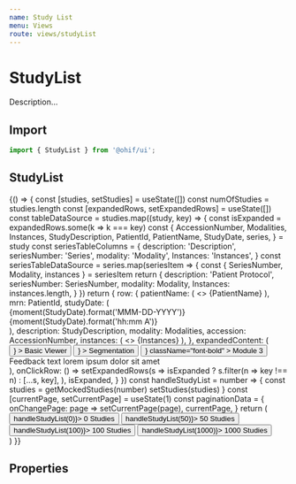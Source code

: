 ```yaml
---
name: Study List
menu: Views
route: views/studyList
---
```



# StudyList

Description...

## Import

```javascript
import { StudyList } from '@ohif/ui';
```

## StudyList

<Playground>
  {() => {
    const [studies, setStudies] = useState([])
    const numOfStudies = studies.length
    const [expandedRows, setExpandedRows] = useState([])
    const tableDataSource = studies.map((study, key) => {
      const isExpanded = expandedRows.some(k => k === key)
      const {
        AccessionNumber,
        Modalities,
        Instances,
        StudyDescription,
        PatientId,
        PatientName,
        StudyDate,
        series,
      } = study
      const seriesTableColumns = {
        description: 'Description',
        seriesNumber: 'Series',
        modality: 'Modality',
        Instances: 'Instances',
      }
      const seriesTableDataSource = series.map(seriesItem => {
        const { SeriesNumber, Modality, instances } = seriesItem
        return {
          description: 'Patient Protocol',
          seriesNumber: SeriesNumber,
          modality: Modality,
          Instances: instances.length,
        }
      })
      return {
        row: {
          patientName: (
            <>
              <Icon
                name={isExpanded ? 'chevron-down' : 'chevron-right'}
                className="mr-4"
              />
              {PatientName}
            </>
          ),
          mrn: PatientId,
          studyDate: (
            <div>
              <span className="mr-4">
                {moment(StudyDate).format('MMM-DD-YYYY')}
              </span>
              <span>{moment(StudyDate).format('hh:mm A')}</span>
            </div>
          ),
          description: StudyDescription,
          modality: Modalities,
          accession: AccessionNumber,
          instances: (
            <>
              <Icon
                name="series-active"
                className={classnames('inline-flex mr-2', {
                  'text-custom-blueBright': isExpanded,
                  'text-custom-violetPale': !isExpanded,
                })}
              />
              {Instances}
            </>
          ),
        },
        expandedContent: (
          <StudyListExpandedRow
            seriesTableColumns={seriesTableColumns}
            seriesTableDataSource={seriesTableDataSource}
          >
            <Button
              rounded="full"
              variant="contained"
              className="mr-4 font-bold"
              endIcon={
                <Icon name="launch-arrow" style={{ color: '#21a7c6' }} />
              }
            >
              Basic Viewer
            </Button>
            <Button
              rounded="full"
              variant="contained"
              className="mr-4 font-bold"
              endIcon={
                <Icon name="launch-arrow" style={{ color: '#21a7c6' }} />
              }
            >
              Segmentation
            </Button>
            <Button
              rounded="full"
              variant="outlined"
              endIcon={<Icon name="launch-info" />}
              className="font-bold"
            >
              Module 3
            </Button>
            <div className="ml-5 text-lg text-custom-grayBright inline-flex items-center">
              <Icon
                name="notificationwarning-diamond"
                className="mr-2 w-5 h-5"
              />
              Feedback text lorem ipsum dolor sit amet
            </div>
          </StudyListExpandedRow>
        ),
        onClickRow: () =>
          setExpandedRows(s =>
            isExpanded ? s.filter(n => key !== n) : [...s, key],
          ),
        isExpanded,
      }
    })
    const handleStudyList = number => {
      const studies = getMockedStudies(number)
      setStudies(studies)
    }
    const [currentPage, setCurrentPage] = useState(1)
    const paginationData = {
      onChangePage: page => setCurrentPage(page),
      currentPage,
    }
    return (
      <div>
        <div className="bg-white p-4">
          <Button className="mr-2" onClick={() => handleStudyList(0)}>
            0 Studies
          </Button>
          <Button className="mr-2" onClick={() => handleStudyList(50)}>
            50 Studies
          </Button>
          <Button className="mr-2" onClick={() => handleStudyList(100)}>
            100 Studies
          </Button>
          <Button className="mr-2" onClick={() => handleStudyList(1000)}>
            1000 Studies
          </Button>
        </div>
        <StudyList
          tableDataSource={tableDataSource.slice(0, 25)}
          numOfStudies={numOfStudies}
          paginationData={paginationData}
        />
      </div>
    )
  }}
</Playground>

## Properties

<Props of={StudyList} />
